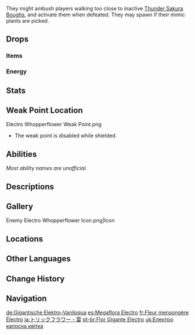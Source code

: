 {{Enemy Infobox
|image    = Enemy Electro Whopperflower.png
|dmgtype  = Electro
|weakpoint = yes
|family   = Mystical Beasts
|group    = Whopperflowers
|type     = Common Enemies
|location = [[Inazuma]]
|ability1 = Shield
|ability2 = Invincibility Frames
}}
{{Enemy Intro}}
They might ambush players walking too close to inactive [[Thunder Sakura Bough]]s, and activate them when defeated. They may spawn if their mimic plants are picked.

==Drops==
===Items===
{{Drops Table|type=Whopperflowers}}

===Energy===
{{Energy Drops
|type  = Electro
|hp1   = 75
|p1    = 1
|hp2   = 50
|p2    = 1
|hp3   = 25
|p3    = 1
|hp4   = 0
|o4    = 1
}}

==Stats==
{{Enemy Stats
|resglobal    = 35%
|electro_res  = 75%

|res2         = Stunned
|electro_res2 = 50%
|atk_ratio    = 2
|hp_ratio     = 3
|hp_type      = 1
}}

==Weak Point Location==
<gallery>
Electro Whopperflower Weak Point.png
</gallery>
* The weak point is disabled while shielded.

==Abilities==
''Most ability names are unofficial.''
{{Enemy Attacks
|name_1 = Burrow
|desc_1 = Sinks into the ground and emerges nearby.

|name_2 = Ambush
|desc_2 = If the player interacts with a disguised Electro Whopperflower, bursts from the ground, dealing '''300% ATK''' as {{Color|Electro DMG}}.

|name_3 = Spin
|desc_3 = If the player is within melee range, flattens while spinning its petals to deal '''50% ATK * 3''' as {{Color|Electro DMG}} around itself.

|name_4 = Normal Attack: Orb Lay
|desc_4 = Lobs out 3 orbs next to it that stay on the ground for a few seconds, dealing '''33% ATK''' as {{Color|Electro DMG}} on landing and '''10% ATK''' as {{Color|Electro DMG}} to players that come in contact.
|file_4 = Electro Whopperflower Normal Attack

|name_5 = Charged Attack: Focused Laser
|desc_5 = Closes its petals, consuming one of the "fruits" orbiting around it and creating a {{Electro}} [[Shields|shield]], giving it ~5 seconds to charge up its attack. If allowed to fully charge, it will bend over, point its top at the player, and charge up a laser blast. Upon impact, the laser will cause a forward line of 4 sequential explosions, each dealing '''100% ATK''' as {{Color|Electro DMG}} with each hit; however, the shield can be broken to prevent its attack and stun the Whopperflower for ~15 seconds.
{{Elemental Shield Data|Electro|0.4}}
|file_5 = Electro Whopperflower Charged Attack
|file_5_2 = Electro Whopperflower Stunned
|caption_5_2 = Stunned
|strat_5 = Use any {{Cryo}}/{{Hydro}}/{{Pyro}}/{{Dendro}}/{{Anemo}}/{{Geo}} attack to destroy the shield instantly.

|name_6 = Recharge
|desc_6 = Once all three "fruits" are consumed, the Whopperflower will burrow into the ground and restore all three creating a visual AoE but will not deal any damage.
}}

==Descriptions==
{{Description|Energetic mimetic Plant monsters that use Electro to attack their prey.<br>When fully-charged with Electro energy, they can unleash a strong electric current from their crowns. As such, some researchers have tried to apply them in other areas...|[[Archive]]}}

==Gallery==
<gallery>
Enemy Electro Whopperflower Icon.png|Icon
</gallery>

==Locations==
{{Transclude|Whopperflower|Electro Whopperflower}}

==Other Languages==
{{Other Languages
|en      = Electro Whopperflower
|zhs     = 电气骗骗花
|zhs_rm  = Diàn Qì Piànpiàn-huā
|zht     = 電氣騙騙花
|zht_rm  = Diàn Qì Piànpiàn-huā
|zh_tl   = Electric [[Whopperflower#Other Languages|Whopperflower]]
|ja      = トリックフラワー・雷
|ja_rm   = Torikkufurawaa - Kaminari
|ja_tl   = Trick Flower - Thunder
|ko      = 전기 구라구라꽃
|ko_rm   = Jeongi Guragurakkot
|ko_tl   = Electric Fakefake Flower
|es      = Megaflora Electro
|es_tl   = Electro {{Lex|Whopperflower|es}}
|fr      = Fleur mensongère Électro
|fr_tl   = Electro {{Lex|Whopperflower|fr}}
|ru      = Электро попрыгунья
|ru_tl   = Electro Jumper
|th      = Electro Whopperflower
|vi      = Hoa Lừa Dối - Lôi
|vi_tl   = Deceitful Flower - Electro
|de      = Elektro-Vaniloqua
|de_tl   = Electro {{Lex|Whopperflower|de}}
|de_note = Noticeably the Electro Whopperflower is not called "Giant" as the Cryo and Pyro variants.
|id      = Electro Whopperflower
|pt      = Flor Gigante Electro
|pt_tl   = Giant Flower Electro
|tr      = Yalancı Elektrik Çiçeği
|tr_tl   = Deceptive {{Lex|Electro|tr}} Flower
|it      = Malefiore di Electro
|it_tl   = 
}}

==Change History==
{{Change History|2.0}}

==Navigation==
{{Enemy Navbox|type=Common}}

[[de:Gigantische Elektro-Vaniloqua]]
[[es:Megaflora Electro]]
[[fr:Fleur mensongère Électro]]
[[ja:トリックフラワー・雷]]
[[pt-br:Flor Gigante Electro]]
[[uk:Електро капосна квітка]]